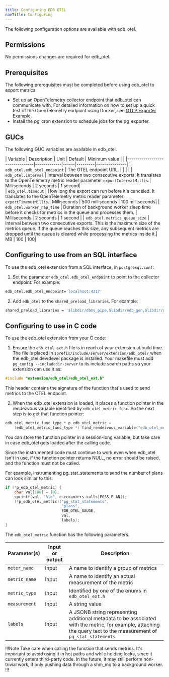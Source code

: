 ```yaml
---
title: Configuring EDB OTEL
navTitle: Configuring
---
```


The following configuration options are available with edb_otel.

## Permissions

No permissions changes are required for edb_otel.

## Prerequisites

The following prerequisites must be completed before using edb_otel to export metrics:

- Set up an OpenTelemetry collector endpoint that edb_otel can communicate with. For detailed information on how to set up a quick test of the OpenTelemetry endpoint using Docker, see [OTLP Exporter Example](https://github.com/open-telemetry/opentelemetry-cpp/tree/main/examples/otlp).
- Install the pg_cron extension to schedule jobs for the pg_exporter. 

## GUCs

The following GUC variables are available in edb_otel.

| Variable                       | Description | Unit | Default | Minimum value |                                                                                                                                                                                                                                                |
|--------------------------------|-------------|------|---------|---------------|
| `edb_otel.edb_otel_endpoint`   | The OTEL endpoint URL. | | | |
| `edb_otel.interval`            | Interval between two consecutive exports. It translates to the OpenTelemetry metric reader parameter `exportIntervalMillis`.| Milliseconds | 2 seconds | 1 second|  
| `edb_otel.timeout`             | How long the export can run before it's canceled. It translates to the OpenTelemetry metric reader parameter `exportTimeoutMillis`.| Milliseconds | 500 milliseconds | 100 milliseconds|
| `edb_otel.worker_nap_time`     | Duration of background worker sleep time before it checks for metrics in the queue and processes them. | Milliseconds | 2 seconds | 1 second |
| `edb_otel.metrics_queue_size`  | Interval between two consecutive exports. This is the maximum size of the metrics queue. If the queue reaches this size, any subsequent metrics are dropped until the queue is cleared while processing the metrics inside it.| MB | 100 | 100|

## Configuring to use from an SQL interface

To use the edb_otel extension from a SQL interface, in `postgresql.conf`:

1. Set the parameter `edb_otel.edb_otel_endpoint` to point to the collector endpoint. For example: 

```bash
edb_otel.edb_otel_endpoint='localhost:4317'
```

2. Add `edb_otel` to the `shared_preload_libraries`. For example: 

```bash
shared_preload_libraries = '$libdir/dbms_pipe,$libdir/edb_gen,$libdir/dbms_aq,$libdir/edb_otel'
```

## Configuring to use in C code

To use the edb_otel extension from your C code:

1. Ensure the `edb_otel_ext.h` file is in reach of your extension at build time. The file is placed in `$prefix/include/server/extension/edb_otel/` when the edb_otel dev/devel package is installed. Your makefile must add `pg_config --includedir-server` to its include search paths so your extension can use it as:

```C
#include "extension/edb_otel/edb_otel_ext.h"
```

This header contains the signature of the function that's used to send metrics to the OTEL endpoint.

2. When the edb_otel extension is loaded, it places a function pointer in the rendezvous variable identified by `edb_otel_metric_func`. So the next step is to get that function pointer:

```C
edb_otel_metric_func_type * p_edb_otel_metric =
    (edb_otel_metric_func_type *) find_rendezvous_variable("edb_otel_metric_func");
```

You can store the function pointer in a session-long variable, but take care in case edb_otel gets loaded after the calling code.

Since the instrumented code must continue to work even when edb_otel isn't in use, if the function pointer returns NULL, no error should be raised, and the function must not be called.

For example, instrumenting pg_stat_statements to send the number of plans can look similar to this:

```C
if (*p_edb_otel_metric) {
    char val[100] = {0};
    sprintf(val, "%ld", e->counters.calls[PGSS_PLAN]);
    (*p_edb_otel_metric)("pg_stat_statements",
                         "plans",
                         EDB_OTEL_GAUGE,
                         val,
                         labels);
}
```

The `edb_otel_metric` function has the following parameters.

| Parameter(s)       | Input or output | Description                                                                                                                                                                       |
|--------------------|-----------------|-----------------------------------------------------------------------------------------------------------------------------------------------------------------------------------|
| `meter_name`       | Input           | A name to identify a group of metrics |
| `metric_name`      | Input           | A name to identify an actual measurement of the metric |  
| `metric_type`      | Input           | Identified by one of the enums in `edb_otel_ext.h`|
| `measurement`      | Input           | A string value |
| `labels`           | Input           | A JSONB string representing additional metadata to be associated with the metric, for example, attaching the query text to the measurement of `pg_stat_statements`|

!!!Note
Take care when calling the function that sends metrics. It's important to avoid using it in hot paths and while holding locks, since it currently enters third-party code. In the future, it may still perform non-trivial work, if only pushing data through a shm_mq to a background worker.
!!!
